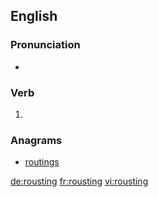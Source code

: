 ==English==

===Pronunciation===
* {{rhymes|aʊstɪŋ|lang=en}}

===Verb===
{{head|en|present participle}}

# {{present participle of|roust|lang=en}}

===Anagrams===
* [[routings#English|routings]]

[[de:rousting]]
[[fr:rousting]]
[[vi:rousting]]